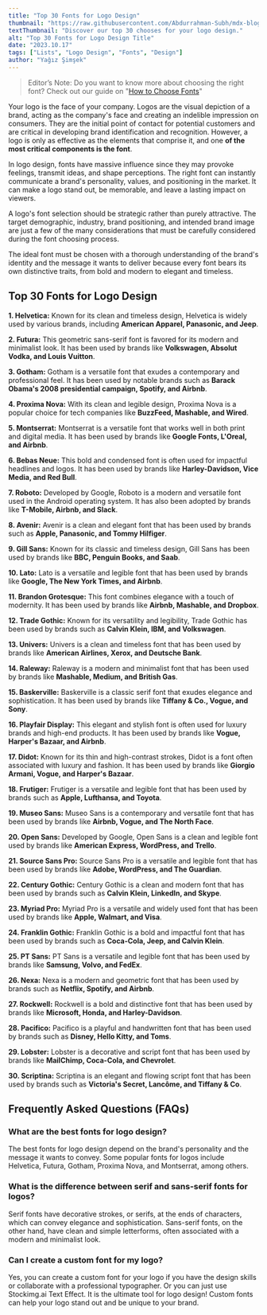 ```yaml
---
title: "Top 30 Fonts for Logo Design"
thumbnail: "https://raw.githubusercontent.com/Abdurrahman-Subh/mdx-blog/main/images/title-top-fonts.png"
textThumbnail: "Discover our top 30 chooses for your logo design."
alt: "Top 30 Fonts for Logo Design Title"
date: "2023.10.17"
tags: ["Lists", "Logo Design", "Fonts", "Design"]
author: "Yağız Şimşek"
---
```


<CustomImage
  src="https://raw.githubusercontent.com/Abdurrahman-Subh/mdx-blog/main/images/title-top-fonts.png"
  alt="Top 30 Fonts for Logo Design Title"
/>

> Editor’s Note: Do you want to know more about choosing the right font? Check out our guide on "[How to Choose Fonts](https://stockimg.ai/blog/design/how-to-choose-fonts)"

Your logo is the face of your company. Logos are the visual depiction of a brand, acting as the company's face and creating an indelible impression on consumers. They are the initial point of contact for potential customers and are critical in developing brand identification and recognition. However, a logo is only as effective as the elements that comprise it, and one **of the most critical components is the font**.

In logo design, fonts have massive influence since they may provoke feelings, transmit ideas, and shape perceptions. The right font can instantly communicate a brand's personality, values, and positioning in the market. It can make a logo stand out, be memorable, and leave a lasting impact on viewers.

A logo's font selection should be strategic rather than purely attractive. The target demographic, industry, brand positioning, and intended brand image are just a few of the many considerations that must be carefully considered during the font choosing process.

The ideal font must be chosen with a thorough understanding of the brand's identity and the message it wants to deliver because every font bears its own distinctive traits, from bold and modern to elegant and timeless.

## Top 30 Fonts for Logo Design

**1.	Helvetica:** Known for its clean and timeless design, Helvetica is widely used by various brands, including **American Apparel, Panasonic, and Jeep**.
<CustomImage
  src="https://raw.githubusercontent.com/Abdurrahman-Subh/mdx-blog/main/images/font-helvetica.png"
  alt="Helvetica"
/>

**2.	Futura:** This geometric sans-serif font is favored for its modern and minimalist look. It has been used by brands like **Volkswagen, Absolut Vodka, and Louis Vuitton**.
<CustomImage
  src="https://raw.githubusercontent.com/Abdurrahman-Subh/mdx-blog/main/images/font-futura.png"
  alt="Futura"
/>

**3.	Gotham:** Gotham is a versatile font that exudes a contemporary and professional feel. It has been used by notable brands such as **Barack Obama's 2008 presidential campaign, Spotify, and Airbnb**.
<CustomImage
  src="https://raw.githubusercontent.com/Abdurrahman-Subh/mdx-blog/main/images/font-gotham.jpg"
  alt="Gotham"
/>

**4.	Proxima Nova:** With its clean and legible design, Proxima Nova is a popular choice for tech companies like **BuzzFeed, Mashable, and Wired**.
<CustomImage
  src="https://raw.githubusercontent.com/Abdurrahman-Subh/mdx-blog/main/images/font-proxima-nova.png"
  alt="Proxima Nova"
/>

**5.	Montserrat:** Montserrat is a versatile font that works well in both print and digital media. It has been used by brands like **Google Fonts, L'Oreal, and Airbnb**.
<CustomImage
  src="https://raw.githubusercontent.com/Abdurrahman-Subh/mdx-blog/main/images/font-montserrat.png"
  alt="Montserrat"
/>

**6.	Bebas Neue:** This bold and condensed font is often used for impactful headlines and logos. It has been used by brands like **Harley-Davidson, Vice Media, and Red Bull**.
<CustomImage
  src="https://raw.githubusercontent.com/Abdurrahman-Subh/mdx-blog/main/images/font-bebas-neue.png"
  alt="Bebas Neue"
/>

**7.	Roboto:** Developed by Google, Roboto is a modern and versatile font used in the Android operating system. It has also been adopted by brands like **T-Mobile, Airbnb, and Slack**.
<CustomImage
  src="https://raw.githubusercontent.com/Abdurrahman-Subh/mdx-blog/main/images/font-roboto.png"
  alt="Roboto"
/>

**8.	Avenir:** Avenir is a clean and elegant font that has been used by brands such as **Apple, Panasonic, and Tommy Hilfiger**.
<CustomImage
  src="https://raw.githubusercontent.com/Abdurrahman-Subh/mdx-blog/main/images/font-avenir.jpg"
  alt="Avenir"
/>

**9.	Gill Sans:** Known for its classic and timeless design, Gill Sans has been used by brands like **BBC, Penguin Books, and Saab**.
<CustomImage
  src="https://raw.githubusercontent.com/Abdurrahman-Subh/mdx-blog/main/images/font-gill-sans.png"
  alt="Gill Sans"
/>

**10.	Lato:** Lato is a versatile and legible font that has been used by brands like **Google, The New York Times, and Airbnb**.
<CustomImage
  src="https://raw.githubusercontent.com/Abdurrahman-Subh/mdx-blog/main/images/font-lato.png"
  alt="Lato"
/>

**11.	Brandon Grotesque:** This font combines elegance with a touch of modernity. It has been used by brands like **Airbnb, Mashable, and Dropbox**.
<CustomImage
  src="https://raw.githubusercontent.com/Abdurrahman-Subh/mdx-blog/main/images/font-brandon-grotesque.webp"
  alt="Brandon Grotesque"
/>

**12.	Trade Gothic:** Known for its versatility and legibility, Trade Gothic has been used by brands such as **Calvin Klein, IBM, and Volkswagen**.
<CustomImage
  src="https://raw.githubusercontent.com/Abdurrahman-Subh/mdx-blog/main/images/font-trade-gothic.jpg"
  alt="Trade Gothic"
/>

**13.	Univers:** Univers is a clean and timeless font that has been used by brands like **American Airlines, Xerox, and Deutsche Bank**.
<CustomImage
  src="https://raw.githubusercontent.com/Abdurrahman-Subh/mdx-blog/main/images/font-univers.png"
  alt="Univers"
/>

**14.	Raleway:** Raleway is a modern and minimalist font that has been used by brands like **Mashable, Medium, and British Gas**.
<CustomImage
  src="https://raw.githubusercontent.com/Abdurrahman-Subh/mdx-blog/main/images/font-raleway.png"
  alt="Raleway"
/>

**15.	Baskerville:** Baskerville is a classic serif font that exudes elegance and sophistication. It has been used by brands like **Tiffany & Co., Vogue, and Sony**.
<CustomImage
  src="https://raw.githubusercontent.com/Abdurrahman-Subh/mdx-blog/main/images/font-baskerville.jpg"
  alt="Baskerville"
/>

**16.	Playfair Display:** This elegant and stylish font is often used for luxury brands and high-end products. It has been used by brands like **Vogue, Harper's Bazaar, and Airbnb**.
<CustomImage
  src="https://raw.githubusercontent.com/Abdurrahman-Subh/mdx-blog/main/images/font-playfair-display.png"
  alt="Playfair Display"
/>

**17.	Didot:** Known for its thin and high-contrast strokes, Didot is a font often associated with luxury and fashion. It has been used by brands like **Giorgio Armani, Vogue, and Harper's Bazaar**.
<CustomImage
  src="https://raw.githubusercontent.com/Abdurrahman-Subh/mdx-blog/main/images/font-didot.png"
  alt="Didot"
/>

**18.	Frutiger:** Frutiger is a versatile and legible font that has been used by brands such as **Apple, Lufthansa, and Toyota**.
<CustomImage
  src="https://raw.githubusercontent.com/Abdurrahman-Subh/mdx-blog/main/images/font-ftutiger.png"
  alt="Frutiger"
/>

**19.	Museo Sans:** Museo Sans is a contemporary and versatile font that has been used by brands like **Airbnb, Vogue, and The North Face**.
<CustomImage
  src="https://raw.githubusercontent.com/Abdurrahman-Subh/mdx-blog/main/images/font-museo-sans.png"
  alt="Museo Sans"
/>

**20.	Open Sans:** Developed by Google, Open Sans is a clean and legible font used by brands like **American Express, WordPress, and Trello**.
<CustomImage
  src="https://raw.githubusercontent.com/Abdurrahman-Subh/mdx-blog/main/images/font-open-sans.jpg"
  alt="Open Sans"
/>

**21.	Source Sans Pro:** Source Sans Pro is a versatile and legible font that has been used by brands like **Adobe, WordPress, and The Guardian**.
<CustomImage
  src="https://raw.githubusercontent.com/Abdurrahman-Subh/mdx-blog/main/images/font-source-sans-pro.png"
  alt="Source Sans Pro"
/>

**22.	Century Gothic:** Century Gothic is a clean and modern font that has been used by brands such as **Calvin Klein, LinkedIn, and Skype**.
<CustomImage
  src="https://raw.githubusercontent.com/Abdurrahman-Subh/mdx-blog/main/images/font-century-gothic.png"
  alt="Century Gothic"
/>

**23.	Myriad Pro:** Myriad Pro is a versatile and widely used font that has been used by brands like **Apple, Walmart, and Visa**.
<CustomImage
  src="https://raw.githubusercontent.com/Abdurrahman-Subh/mdx-blog/main/images/font-myriad-pro.png"
  alt="Myriad Pro"
/>

**24.	Franklin Gothic:** Franklin Gothic is a bold and impactful font that has been used by brands such as **Coca-Cola, Jeep, and Calvin Klein**.
<CustomImage
  src="https://raw.githubusercontent.com/Abdurrahman-Subh/mdx-blog/main/images/font-franklin-gothic.png"
  alt="Franklin Gothic"
/>

**25.	PT Sans:** PT Sans is a versatile and legible font that has been used by brands like **Samsung, Volvo, and FedEx**.
<CustomImage
  src="https://raw.githubusercontent.com/Abdurrahman-Subh/mdx-blog/main/images/font-pt-sans-.png"
  alt="PT Sans"
/>

**26.	Nexa:** Nexa is a modern and geometric font that has been used by brands such as **Netflix, Spotify, and Airbnb**.
<CustomImage
  src="https://raw.githubusercontent.com/Abdurrahman-Subh/mdx-blog/main/images/font-nexa.png"
  alt="Nexa"
/>

**27.	Rockwell:** Rockwell is a bold and distinctive font that has been used by brands like **Microsoft, Honda, and Harley-Davidson**.
<CustomImage
  src="https://raw.githubusercontent.com/Abdurrahman-Subh/mdx-blog/main/images/font-rockwell.jpg"
  alt="Rockwell"
/>

**28.	Pacifico:** Pacifico is a playful and handwritten font that has been used by brands such as **Disney, Hello Kitty, and Toms**.
<CustomImage
  src="https://raw.githubusercontent.com/Abdurrahman-Subh/mdx-blog/main/images/font-pasicifica.png"
  alt="Pacifico"
/>

**29.	Lobster:** Lobster is a decorative and script font that has been used by brands like **MailChimp, Coca-Cola, and Chevrolet**.
<CustomImage
  src="https://raw.githubusercontent.com/Abdurrahman-Subh/mdx-blog/main/images/font-lobster.png"
  alt="Lobster"
/>

**30.	Scriptina:** Scriptina is an elegant and flowing script font that has been used by brands such as **Victoria's Secret, Lancôme, and Tiffany & Co**.
<CustomImage
  src="https://raw.githubusercontent.com/Abdurrahman-Subh/mdx-blog/main/images/font-scriptina.jpg"
  alt="Scriptina"
/>

## Frequently Asked Questions (FAQs)
### What are the best fonts for logo design?
The best fonts for logo design depend on the brand's personality and the message it wants to convey. Some popular fonts for logos include Helvetica, Futura, Gotham, Proxima Nova, and Montserrat, among others.
### What is the difference between serif and sans-serif fonts for logos?
Serif fonts have decorative strokes, or serifs, at the ends of characters, which can convey elegance and sophistication. Sans-serif fonts, on the other hand, have clean and simple letterforms, often associated with a modern and minimalist look.
### Can I create a custom font for my logo?
Yes, you can create a custom font for your logo if you have the design skills or collaborate with a professional typographer. Or you can just use Stockimg.ai Text Effect. It is the ultimate tool for logo design! Custom fonts can help your logo stand out and be unique to your brand.
